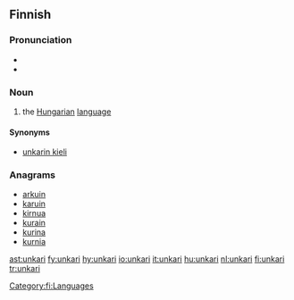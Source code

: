 {{also|Unkari}}
==Finnish==
{{wikipedia|lang=fi|unkarin kieli}}

===Pronunciation===
* {{hyphenation|un|ka|ri}}
* {{IPA|/ˈuŋkɑri/|lang=fi}}

===Noun===
{{fi-noun|unkar|type=paperi}}

# the [[Hungarian]] [[language]]

====Synonyms====
* [[unkarin kieli]]

===Anagrams===
* [[arkuin]]
* [[karuin]]
* [[kirnua]]
* [[kurain]]
* [[kurina]]
* [[kurnia]]

[[Category:fi:Languages]]

[[ast:unkari]]
[[fy:unkari]]
[[hy:unkari]]
[[io:unkari]]
[[it:unkari]]
[[hu:unkari]]
[[nl:unkari]]
[[fi:unkari]]
[[tr:unkari]]